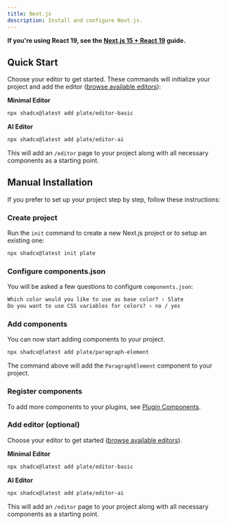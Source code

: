 ```yaml
---
title: Next.js
description: Install and configure Next.js.
---
```


<Callout>

**If you're using React 19, see the [Next.js 15 + React 19](https://ui.shadcn.com/docs/react-19) guide.**

</Callout>

## Quick Start

Choose your editor to get started. These commands will initialize your project and add the editor ([browse available editors](/editors)):

**Minimal Editor**
```bash
npx shadcx@latest add plate/editor-basic
```

**AI Editor**
```bash
npx shadcx@latest add plate/editor-ai
```

This will add an `/editor` page to your project along with all necessary components as a starting point.

## Manual Installation

If you prefer to set up your project step by step, follow these instructions:

<Steps>

### Create project

Run the `init` command to create a new Next.js project or to setup an existing one:

```bash
npx shadcx@latest init plate
```

### Configure components.json

You will be asked a few questions to configure `components.json`:

```txt showLineNumbers
Which color would you like to use as base color? › Slate
Do you want to use CSS variables for colors? › no / yes
```

### Add components

You can now start adding components to your project.

```bash
npx shadcx@latest add plate/paragraph-element
```

The command above will add the `ParagraphElement` component to your project.

### Register components

To add more components to your plugins, see [Plugin Components](/docs/plugin-components#register-components).

### Add editor (optional)

Choose your editor to get started ([browse available editors](/editors)). 

**Minimal Editor**
```bash
npx shadcx@latest add plate/editor-basic
```

**AI Editor**
```bash
npx shadcx@latest add plate/editor-ai
```

This will add an `/editor` page to your project along with all necessary components as a starting point.

</Steps>